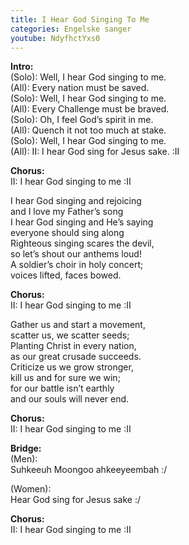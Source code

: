 ```yaml
---
title: I Hear God Singing To Me
categories: Engelske sanger
youtube: NdyfhctYxs0
---
```


**Intro:**  
(Solo): Well, I hear God singing to me.  
(All): Every nation must be saved.  
(Solo): Well, I hear God singing to me.  
(All): Every Challenge must be braved.  
(Solo): Oh, I feel God's spirit in me.  
(All): Quench it not too much at stake.  
(Solo): Well, I hear God singing to me.  
(All): II: I hear God sing for Jesus sake. :II 

**Chorus:**  
II: I hear God singing to me :II

I hear God singing and rejoicing  
and I love my Father's song  
I hear God singing and He's saying  
everyone should sing along  
Righteous singing scares the devil,  
so let's shout our anthems loud!  
A soldier's choir in holy concert;  
voices lifted, faces bowed.

**Chorus:**  
II: I hear God singing to me :II

Gather us and start a movement,  
scatter us, we scatter seeds;  
Planting Christ in every nation,  
as our great crusade succeeds.  
Criticize us we grow stronger,  
kill us and for sure we win;  
for our battle isn't earthly  
and our souls will never end.

**Chorus:**  
II: I hear God singing to me :II

**Bridge:**  
(Men):  
Suhkeeuh Moongoo ahkeeyeembah :/

(Women):  
Hear God sing for Jesus sake :/

**Chorus:**  
II: I hear God singing to me :II

